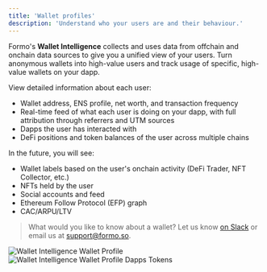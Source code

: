 ```yaml
---
title: 'Wallet profiles'
description: 'Understand who your users are and their behaviour.'
---
```


Formo's **Wallet Intelligence** collects and uses data from offchain and onchain data sources to give you a unified view of your users.
Turn anonymous wallets into high-value users and track usage of specific, high-value wallets on your dapp.

View detailed information about each user:
- Wallet address, ENS profile, net worth, and transaction frequency
- Real-time feed of what each user is doing on your dapp, with full attribution through referrers and UTM sources
- Dapps the user has interacted with
- DeFi positions and token balances of the user across multiple chains

In the future, you will see:
- Wallet labels based on the user's onchain activity (DeFi Trader, NFT Collector, etc.)
- NFTs held by the user
- Social accounts and feed
- Ethereum Follow Protocol (EFP) graph
- CAC/ARPU/LTV

> What would you like to know about a wallet? Let us know [on Slack](https://formo.so/slack) or email us at [support@formo.so](mailto:support@formo.so).

<Frame caption="View a detailed profile of a user's wallet address.">
	<img src="/images/wallet-intelligence-wallet-profile.png" alt="Wallet Intelligence Wallet Profile" />
</Frame>

<br />

<Frame caption="View a user's DeFi positions and token balances across multiple chains.">
	<img src="/images/wallet-intelligence-wallet-profile-dapps-tokens.png" alt="Wallet Intelligence Wallet Profile Dapps Tokens" />
</Frame>
